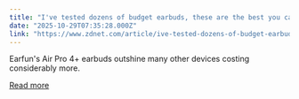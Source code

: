 ```yaml
---
title: "I've tested dozens of budget earbuds, these are the best you can get for $99"
date: "2025-10-29T07:35:28.000Z"
link: "https://www.zdnet.com/article/ive-tested-dozens-of-budget-earbuds-these-are-the-best-you-can-get-for-99/"
---
```


Earfun's Air Pro 4+ earbuds outshine many other devices costing considerably more.

[Read more](https://www.zdnet.com/article/ive-tested-dozens-of-budget-earbuds-these-are-the-best-you-can-get-for-99/)
